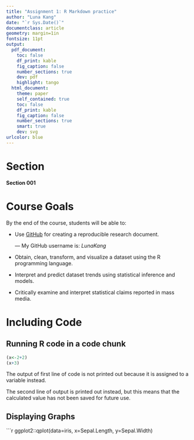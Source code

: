 ```yaml
---
title: "Assignment 1: R Markdown practice"
author: "Luna Kang"
date: "`r Sys.Date()`"
documentclass: article
geometry: margin=1in
fontsize: 11pt
output:
  pdf_document:
    toc: false
    df_print: kable
    fig_caption: false
    number_sections: true
    dev: pdf
    highlight: tango
  html_document:
    theme: paper
    self_contained: true
    toc: false
    df_print: kable
    fig_caption: false
    number_sections: true
    smart: true
    dev: svg
urlcolor: blue
---
```


<!-- Write your Markdown below this line -->
# Section
**Section 001**  

# Course Goals  
By the end of the course, students will be able to:  

* Use [GitHub](https://github.com/) for creating a reproducible research document.  

  --- My GitHub username is: *LunaKang*  
 
* Obtain, clean, transform, and visualize a dataset using the R programming language.  

* Interpret and predict dataset trends using statistical inference and models.  

* Critically examine and interpret statistical claims reported in mass media.  


# Including Code
## Running R code in a code chunk
```r
(x<-2+2)
(x+3)  
```
The output of first line of code is not printed out because it is assigned to a variable instead.  

The second line of output is printed out instead, but this means that the calculated value has not been saved for future use.  

## Displaying Graphs
```r
ggplot2::qplot(data=iris, x=Sepal.Length, y=Sepal.Width)



